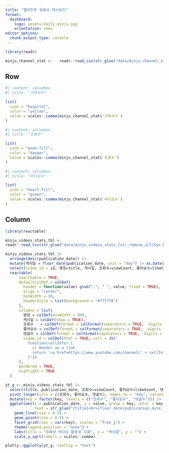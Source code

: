 ```yaml
---
title: "델리민주 유튜브 대시보드"
format: 
  dashboard:
    logo: assets/daily_minju.jpg
    orientation: rows
editor_options: 
  chunk_output_type: console
---
```



```r
library(readr)

minju_channel_stat <-   readr::read_csv(str_glue("data/minju_channel_stat_{str_remove_all(Sys.Date(), '-')}.csv"))
```


## Row

```r
#| content: valuebox
#| title: "구독자수"

list(
  icon = "hospital",
  color = "yellow",
  value = scales::comma(minju_channel_stat$`구독자수`)
)
```

```r
#| content: valuebox
#| title: "조회수"

list(
  icon = "moon-fill",
  color = "danger",
  value = scales::comma(minju_channel_stat$`조회수`)
)
```


```r
#| content: valuebox
#| title: "비디오수"

list(
  icon = "heart-fill",
  color = "green",
  value = scales::comma(minju_channel_stat$`비디오수`)
)
```

## Column

::: {.card}

```r
library(reactable)

minju_videos_stats_tbl <- 
readr::read_csv(str_glue("data/minju_videos_stats_{str_remove_all(Sys.Date(), '-')}.csv"))

minju_videos_stats_tbl |> 
  arrange(desc(publication_date)) |> 
  mutate(게시일 = floor_date(publication_date, unit = "day") |> as.Date()) |> 
  select(vidoe_id = id, 명칭=title, 게시일, 조회수=viewCount, 좋아요수=likeCount, 댓글수=commentCount) |> 
  reactable(
      searchable = TRUE,
      defaultColDef = colDef(
        header = function(value) gsub(".", " ", value, fixed = TRUE),
        align = "center",
        minWidth = 30,
        headerStyle = list(background = "#f7f7f8")
      ),
      columns = list(
        명칭 = colDef(minWidth = 80),
        게시일 = colDef(show = TRUE),
        조회수   = colDef(format = colFormat(separators = TRUE,  digits = 0)),
        좋아요수 = colDef(format = colFormat(separators = TRUE,  digits = 0)),
        댓글수 = colDef(format = colFormat(separators = TRUE,  digits = 0)),
        vidoe_id = colDef(html = TRUE, cell = JS("
          function(cellInfo) {
            // Render as a link
            return '<a href=https://www.youtube.com/channel/' + cellInfo.value + '/>' + cellInfo.value + '</a>'
          }"))
      ),
      bordered = TRUE,
      highlight = TRUE    
  )

```


:::

::: {.card}

```r
yt_g <- minju_videos_stats_tbl |> 
  select(title, publication_date, 조회수=viewCount, 좋아요수=likeCount, 댓글수=commentCount) |> 
  pivot_longer(cols = c(조회수, 좋아요수, 댓글수), names_to = "key", values_to = "value") |> 
  mutate(key = factor(key, levels = c("조회수", "좋아요수", "댓글수"))) |> 
  ggplot(aes(x = publication_date, y = value, group = key, color = key,
             text = str_glue("{title}<br>{floor_date(publication_date, unit = 'day')}"))) +
    geom_line(size = 0.3) +
    geom_point(size = 0.5) +
    facet_grid(rows = vars(key), scales = "free_y") +
    theme(legend.position = "none") +
    labs(title = "유튜브 비디오 활동성 지표", x = "게시일", y = "") +
    scale_y_sqrt(labels = scales::comma) 

plotly::ggplotly(yt_g, tooltip = "text")

```


:::



